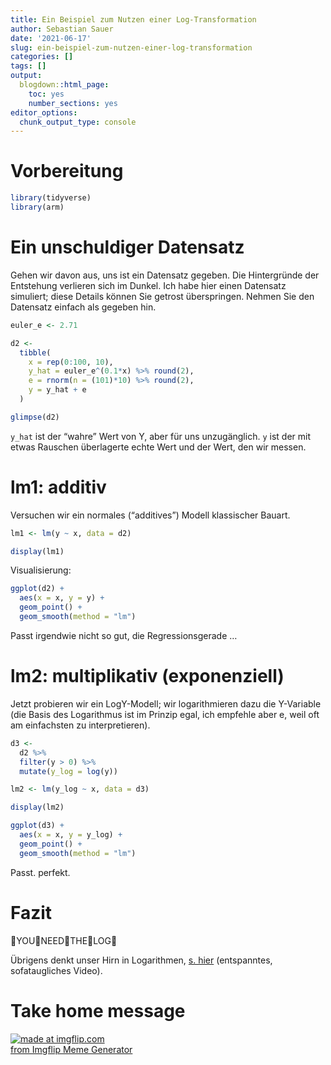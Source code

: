 ```yaml
---
title: Ein Beispiel zum Nutzen einer Log-Transformation
author: Sebastian Sauer
date: '2021-06-17'
slug: ein-beispiel-zum-nutzen-einer-log-transformation
categories: []
tags: []
output:
  blogdown::html_page:
    toc: yes
    number_sections: yes
editor_options: 
  chunk_output_type: console
---
```


# Vorbereitung

```r
library(tidyverse)
library(arm)
```



# Ein unschuldiger Datensatz

Gehen wir davon aus, uns ist ein Datensatz gegeben. Die Hintergründe der Entstehung verlieren sich im Dunkel. Ich habe hier einen Datensatz simuliert; diese Details können Sie getrost überspringen. Nehmen Sie den Datensatz einfach als gegeben hin.

```r
euler_e <- 2.71

d2 <- 
  tibble(
    x = rep(0:100, 10),
    y_hat = euler_e^(0.1*x) %>% round(2),
    e = rnorm(n = (101)*10) %>% round(2),
    y = y_hat + e
  )

```

```r
glimpse(d2)
```


`y_hat` ist der "wahre" Wert von Y, aber für uns unzugänglich. `y` ist der mit etwas Rauschen überlagerte echte Wert und der Wert, den wir messen.

# lm1: additiv

Versuchen wir ein normales ("additives") Modell klassischer Bauart.


```r
lm1 <- lm(y ~ x, data = d2)

display(lm1)
```


Visualisierung:


```r
ggplot(d2) +
  aes(x = x, y = y) +
  geom_point() +
  geom_smooth(method = "lm")
```

Passt irgendwie nicht so gut, die Regressionsgerade ...



# lm2: multiplikativ (exponenziell)

Jetzt probieren wir ein LogY-Modell; wir logarithmieren dazu die Y-Variable (die Basis des Logarithmus ist im Prinzip egal, ich empfehle aber e, weil oft am einfachsten zu interpretieren).

```r
d3 <- 
  d2 %>% 
  filter(y > 0) %>% 
  mutate(y_log = log(y))
```


```r
lm2 <- lm(y_log ~ x, data = d3)

display(lm2)
```




```r
ggplot(d3) +
  aes(x = x, y = y_log) +
  geom_point() +
  geom_smooth(method = "lm")
```


Passt. perfekt.


# Fazit


👏YOU👏NEED👏THE👏LOG👏


Übrigens denkt unser Hirn in Logarithmen, [s. hier](https://www.youtube.com/watch?v=Pxb5lSPLy9c) (entspanntes, sofataugliches Video).




# Take home message


<a href="https://imgflip.com/i/5dl64h"><img src="https://i.imgflip.com/5dl64h.jpg" title="made at imgflip.com"/></a><div><a href="https://imgflip.com/memegenerator">from Imgflip Meme Generator</a></div>